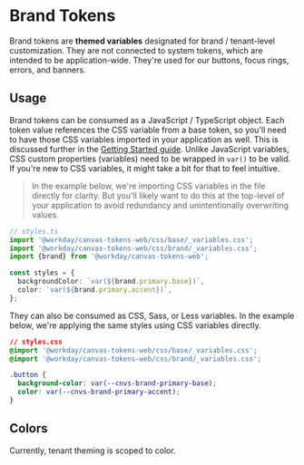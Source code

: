 
<Meta title="Docs/Brand Tokens" />

<Unstyled>

# Brand Tokens

Brand tokens are **themed variables** designated for brand / tenant-level customization. They are
not connected to system tokens, which are intended to be application-wide. They're used for our
buttons, focus rings, errors, and banners.

## Usage

Brand tokens can be consumed as a JavaScript / TypeScript object. Each token value references the
CSS variable from a base token, so you'll need to have those CSS variables imported in your
application as well. This is discussed further in the
[Getting Started guide](/docs/docs-getting-started--docs). Unlike JavaScript variables, CSS custom
properties (variables) need to be wrapped in `var()` to be valid. If you're new to CSS variables, it
might take a bit for that to feel intuitive.

> In the example below, we're importing CSS variables in the file directly for clarity. But you'll
> likely want to do this at the top-level of your application to avoid redundancy and
> unintentionally overwriting values.

```ts
// styles.ts
import '@workday/canvas-tokens-web/css/base/_variables.css';
import '@workday/canvas-tokens-web/css/brand/_variables.css';
import {brand} from '@workday/canvas-tokens-web';

const styles = {
  backgroundColor: `var(${brand.primary.base})`,
  color: `var(${brand.primary.accent})`,
};
```

They can also be consumed as CSS, Sass, or Less variables. In the example below, we're applying the
same styles using CSS variables directly.

```css
// styles.css
@import '@workday/canvas-tokens-web/css/base/_variables.css';
@import '@workday/canvas-tokens-web/css/brand/_variables.css';

.button {
  background-color: var(--cnvs-brand-primary-base);
  color: var(--cnvs-brand-primary-accent);
}
```

## Colors

Currently, tenant theming is scoped to color.

<ColorTokens />

</Unstyled>
